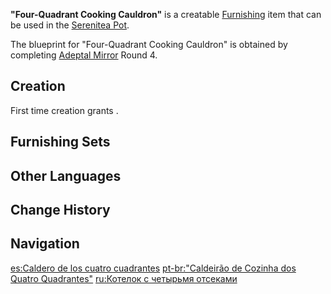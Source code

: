 {{Furnishing Infobox
|id             = 370308
|image          = Item "Four-Quadrant Cooking Cauldron".png
|category       = Building
|subcategory    = Mercantile
|quality        = 3
|adeptal_energy = 60
|load           = 145
|reduced_load   = 121
|description    = A mobile stall with a mounted copper hot pot. The difference between this and other mobile stalls is that it does not need to go anywhere. So long as the soup base keeps boiling and the ingredients get into the pot, potential patrons will follow the aroma to find it.
|blueprint      = Adeptal Mirror
|adeptal mirror = 4
}}
'''"Four-Quadrant Cooking Cauldron"''' is a creatable [[Furnishing]] item that can be used in the [[Serenitea Pot]].

The blueprint for "Four-Quadrant Cooking Cauldron" is obtained by completing [[Adeptal Mirror]] Round 4.

==Creation==
First time creation grants {{Item|Trust|24|x=60}}.
{{Recipe
|type = Creation
|time = 14h
|Birch Wood = 8
|Fabric = 4
|sort = Birch Wood;Fabric
}}

==Furnishing Sets==
{{Craft Usage}}

==Other Languages==
{{Other Languages
|en      = "Four-Quadrant Cooking Cauldron"
|zhs     = 「百味四宫釜」
|zhs_rm  = "Bǎiwèi Sì Gōng Fǔ"
|zht     = 「百味四宮釜」
|zht_rm  = "Bǎiwèi Sì Gōng Fǔ"
|zh_tl   = "Hundred-Flavor Four Palace Cauldron"
|ja      = 「百味四宮鍋」
|ja_rm   = "Hyakumi Shiguu Nabe"{{Assumed}}
|ja_tl   = "Hundred-Flavor Four Palace Pot"
|ko      = 「요리용 네 칸 솥」
|ko_tl   = "Four Space Pot for Cooking"
|es      = Caldero de los cuatro cuadrantes
|es_tl   = Cauldron of the Four Quadrants
|fr      = «&nbsp;Marmite des quatre quadrants&nbsp;»
|fr_tl   = "Pot of the Four Quadrants"
|ru      = Котелок с четырьмя отсеками
|ru_tl   = Pot with Four Compartments
|th      = "หม้อสี่รสชาติ"
|th_rm   = "Mo Si Rotchat"
|th_tl   = "A Four Seasoning Pot"
|vi      = Nồi Bách Vị
|vi_tl   = 
|de      = „Kessel mit vier Abteilen“
|de_tl   = "Cauldron with Four Sections"
|id      = "Kuali Masak Empat Kuadran"
|id_tl   = "Four-Quadrant Cooking Pot"
|pt      = "Caldeirão de Cozinha dos Quatro Quadrantes"
|pt_tl   = 
|tr      = Dört Bölmeli Kazan
|tr_tl   = Four Partition Cauldron
|it      = Bancarella Calderone dei quattro quadranti
|it_tl   = Cauldron of the Four Quadrants Stall
}}

==Change History==
{{Change History|1.5}}

==Navigation==
{{Furnishing Navbox|exterior}}

[[es:Caldero de los cuatro cuadrantes]]
[[pt-br:"Caldeirão de Cozinha dos Quatro Quadrantes"]]
[[ru:Котелок с четырьмя отсеками]]